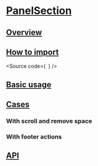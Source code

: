 

<Meta of={Stories} />

# [PanelSection](#panelsection)

## [Overview](#overview)

## [How to import](#how-to-import)

<Source
  code={`
`}
/>

## [Basic usage](#basic-usage)

<Canvas of={Stories.Base} />

## [Cases](#cases)

### With scroll and remove space

<Canvas of={CaseStories.WithScroll} />

### With footer actions

<Canvas of={CaseStories.WithFooterActions} />

## [API](#api)

<ArgTypes of={Stories} />

